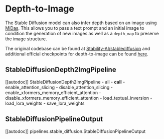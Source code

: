 <!--Copyright 2023 The HuggingFace Team. All rights reserved.

Licensed under the Apache License, Version 2.0 (the "License"); you may not use this file except in compliance with
the License. You may obtain a copy of the License at

http://www.apache.org/licenses/LICENSE-2.0

Unless required by applicable law or agreed to in writing, software distributed under the License is distributed on
an "AS IS" BASIS, WITHOUT WARRANTIES OR CONDITIONS OF ANY KIND, either express or implied. See the License for the
specific language governing permissions and limitations under the License.
-->

# Depth-to-Image

The Stable Diffusion model can also infer depth based on an image using [MiDas](https://github.com/isl-org/MiDaS). This allows you to pass a text prompt and an initial image to condition the generation of new images as well as a `depth_map` to preserve the image structure. 

The original codebase can be found at [Stability-AI/stablediffusion](https://github.com/Stability-AI/stablediffusion#depth-conditional-stable-diffusion) and additional official checkpoints for depth-to-image can be found [here](https://huggingface.co/stabilityai/stable-diffusion-2-depth).

## StableDiffusionDepth2ImgPipeline

[[autodoc]] StableDiffusionDepth2ImgPipeline
	- all
	- __call__
	- enable_attention_slicing
	- disable_attention_slicing
	- enable_xformers_memory_efficient_attention
	- disable_xformers_memory_efficient_attention
	- load_textual_inversion
	- load_lora_weights
	- save_lora_weights

## StableDiffusionPipelineOutput

[[autodoc]] pipelines.stable_diffusion.StableDiffusionPipelineOutput